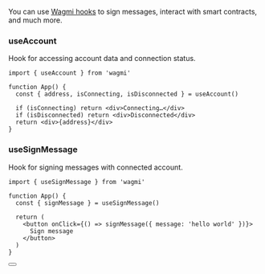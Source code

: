 
You can use [Wagmi hooks](https://wagmi.sh/react/hooks/useAccount) to sign messages, interact with smart contracts, and much more.

### useAccount

Hook for accessing account data and connection status.

```tsx
import { useAccount } from 'wagmi'

function App() {
  const { address, isConnecting, isDisconnected } = useAccount()

  if (isConnecting) return <div>Connecting…</div>
  if (isDisconnected) return <div>Disconnected</div>
  return <div>{address}</div>
}
```

### useSignMessage

Hook for signing messages with connected account.

```tsx
import { useSignMessage } from 'wagmi'

function App() {
  const { signMessage } = useSignMessage()

  return (
    <button onClick={() => signMessage({ message: 'hello world' })}>
      Sign message
    </button>
  )
}
```

<Button name="Learn More" url="https://wagmi.sh/react/hooks/useContractRead" />